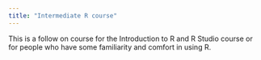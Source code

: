 ```yaml
---
title: "Intermediate R course"
---
```


This is a follow on course for the Introduction to R and R Studio course or for people who have some familiarity and comfort in using R.